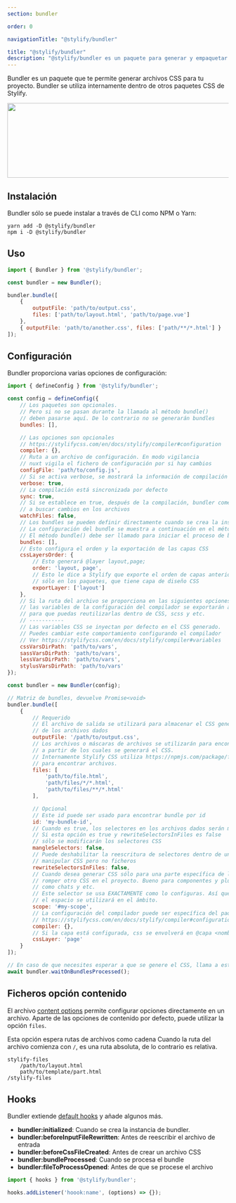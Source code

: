 ```yaml
---
section: bundler

order: 0

navigationTitle: "@stylify/bundler"

title: "@stylify/bundler"
description: "@stylify/bundler es un paquete para generar y empaquetar CSS de forma sencilla en un proyecto."
---
```


Bundler es un paquete que te permite generar archivos CSS para tu proyecto. Bundler se utiliza internamente dentro de otros paquetes CSS de Stylify.

<img src="/images/docs/bundler/bundler.png" alt="" width="914" height="170" loading="lazy" class="border-radius:4px" />

## Instalación

Bundler sólo se puede instalar a través de CLI como NPM o Yarn:

```
yarn add -D @stylify/bundler
npm i -D @stylify/bundler
```

## Uso

```javascript
import { Bundler } from '@stylify/bundler';

const bundler = new Bundler();

bundler.bundle([
	{
		outputFile: 'path/to/output.css',
		files: ['path/to/layout.html', 'path/to/page.vue']
	},
	{ outputFile: 'path/to/another.css', files: ['path/**/*.html'] }
]);
```

## Configuración

Bundler proporciona varias opciones de configuración:

```javascript
import { defineConfig } from '@stylify/bundler';

const config = defineConfig({
	// Los paquetes son opcionales.
	// Pero si no se pasan durante la llamada al método bundle()
	// deben pasarse aquí. De lo contrario no se generarán bundles
	bundles: [],

	// Las opciones son opcionales
	// https://stylifycss.com/en/docs/stylify/compiler#configuration
	compiler: {},
	// Ruta a un archivo de configuración. En modo vigilancia
	// nuxt vigila el fichero de configuración por si hay cambios
	configFile: 'path/to/config.js',
	// Si se activa verbose, se mostrará la información de compilación
	verbose: true,
	// La compilación está sincronizada por defecto
	sync: true,
	// Si se establece en true, después de la compilación, bundler comenzará a
	// a buscar cambios en los archivos
	watchFiles: false,
	// Los bundles se pueden definir directamente cuando se crea la instancia
	// La configuración del bundle se muestra a continuación en el método bundler.bundle()
	// El método bundle() debe ser llamado para iniciar el proceso de bundling
	bundles: [],
	// Esto configura el orden y la exportación de las capas CSS
	cssLayersOrder: {
		// Esto generará @layer layout,page;
		order: 'layout, page',
		// Esto le dice a Stylify que exporte el orden de capas anterior
		// sólo en los paquetes, que tiene capa de diseño CSS
		exportLayer: ['layout']
	},
	// Si la ruta del archivo se proporciona en las siguientes opciones
	// las variables de la configuración del compilador se exportarán a esos archivos
	// para que puedas reutilizarlas dentro de CSS, scss y etc.
	// -----------
	// Las variables CSS se inyectan por defecto en el CSS generado.
	// Puedes cambiar este comportamiento configurando el compilador
	// Ver https://stylifycss.com/en/docs/stylify/compiler#variables
	cssVarsDirPath: 'path/to/vars',
	sassVarsDirPath: 'path/to/vars',
	lessVarsDirPath: 'path/to/vars',
	stylusVarsDirPath: 'path/to/vars'
});

const bundler = new Bundler(config);

// Matriz de bundles, devuelve Promise<void>
bundler.bundle([
	{
		// Requerido
		// El archivo de salida se utilizará para almacenar el CSS generado
		// de los archivos dados
		outputFile: '/path/to/output.css',
		// Los archivos o máscaras de archivos se utilizarán para encontrar los archivos
		// a partir de los cuales se generará el CSS.
		// Internamente Stylify CSS utiliza https://npmjs.com/package/fast-glob
		// para encontrar archivos.
		files: [
			'path/to/file.html',
			'path/files/*/*.html',
			'path/to/files/**/*.html'
		],

		// Opcional
		// Este id puede ser usado para encontrar bundle por id
		id: 'my-bundle-id',
		// Cuando es true, los selectores en los archivos dados serán manipulados
		// Si esta opción es true y rewriteSelectorsInFiles es false
		// sólo se modificarán los selectores CSS
		mangleSelectors: false,
		// Puede deshabilitar la reescritura de selectores dentro de un archivo cuando sólo desee
		// manipular CSS pero no ficheros
		rewriteSelectorsInFiles: false,
		// Cuando desea generar CSS sólo para una parte específica de la página o no quiere
		// romper otro CSS en el proyecto. Bueno para componentes y plugins de código abierto
		// como chats y etc.
		// Este selector se usa EXACTAMENTE como lo configuras. Así que si usas espacio al final
		// el espacio se utilizará en el ámbito.
		scope: '#my-scope',
		// La configuración del compilador puede ser específica del paquete
		// https://stylifycss.com/en/docs/stylify/compiler#configuration
		compiler: {},
		// Si la capa está configurada, css se envolverá en @capa <nombre> {}
		cssLayer: 'page'
	}
]);

// En caso de que necesites esperar a que se genere el CSS, llama a este método.
await bundler.waitOnBundlesProcessed();
```


## Ficheros opción contenido
El archivo [content options](/es/docs/stylify/compiler#contentoptionsprocessors) permite configurar opciones directamente en un archivo. Aparte de las opciones de contenido por defecto, puede utilizar la opción `files`.

<DocsSection>
<div slot="description">

Esta opción espera rutas de archivos como cadena Cuando la ruta del archivo comienza con `/`, es una ruta absoluta, de lo contrario es relativa.

</div>
<div slot="code">

```
stylify-files
	/path/to/layout.html
	path/to/template/part.html
/stylify-files
```

</div>
</DocsSection>

## Hooks

Bundler extiende [default hooks](/es/docs/stylify/compiler#hooks) y añade algunos más.

<DocsSection>
<div slot="description">

- **bundler:initialized**: Cuando se crea la instancia de bundler.
- **bundler:beforeInputFileRewritten**: Antes de reescribir el archivo de entrada
- **bundler:beforeCssFileCreated**: Antes de crear un archivo CSS
- **bundler:bundleProcessed**: Cuando se procesa el bundle
- **bundler:fileToProcessOpened**: Antes de que se procese el archivo

</div>
<div slot="code">

```javascript
import { hooks } from '@stylify/bundler';

hooks.addListener('hoook:name', (options) => {});
```

</div>
</DocsSection>
